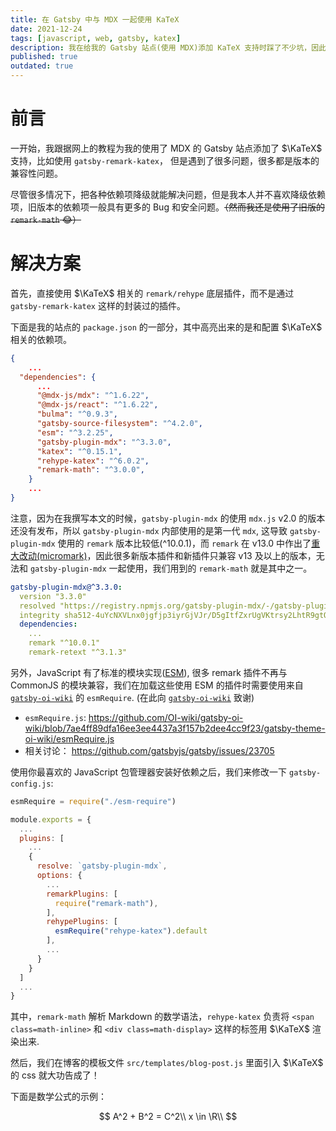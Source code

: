 ```yaml
---
title: 在 Gatsby 中与 MDX 一起使用 KaTeX
date: 2021-12-24
tags: [javascript, web, gatsby, katex]
description: 我在给我的 Gatsby 站点(使用 MDX)添加 KaTeX 支持时踩了不少坑，因此我写了这篇文章，来简述一下在 2021 年，如何在 Gatsby 中优雅的使用 KaTeX。
published: true
outdated: true
---
```


# 前言

一开始，我跟据网上的教程为我的使用了 MDX 的 Gatsby 站点添加了 $\KaTeX$ 支持，比如使用 `gatsby-remark-katex`， 但是遇到了很多问题，很多都是版本的兼容性问题。

尽管很多情况下，把各种依赖项降级就能解决问题，但是我本人并不喜欢降级依赖项，旧版本的依赖项一般具有更多的 Bug 和安全问题。~~（然而我还是使用了旧版的 `remark-math` :joy:）~~

# 解决方案

首先，直接使用 $\KaTeX$ 相关的 `remark/rehype` 底层插件，而不是通过 `gatsby-remark-katex` 这样的封装过的插件。

下面是我的站点的 `package.json` 的一部分，其中高亮出来的是和配置 $\KaTeX$ 相关的依赖项。

```json package.json focus=9:13
{
    ...
  "dependencies": {
      ...
      "@mdx-js/mdx": "^1.6.22",
      "@mdx-js/react": "^1.6.22",
      "bulma": "^0.9.3",
      "gatsby-source-filesystem": "^4.2.0",
      "esm": "^3.2.25",
      "gatsby-plugin-mdx": "^3.3.0",
      "katex": "^0.15.1",
      "rehype-katex": "^6.0.2",
      "remark-math": "^3.0.0",
    }
    ...
}
```

注意，因为在我撰写本文的时候，`gatsby-plugin-mdx` 的使用 `mdx.js` v2.0 的版本还没有发布，所以 `gatsby-plugin-mdx` 内部使用的是第一代 `mdx`, 这导致 `gatsby-plugin-mdx` 使用的 `remark` 版本比较低(^10.0.1)，而 `remark` 在 v13.0 中作出了[重大改动(micromark)](https://github.com/remarkjs/remark/releases/tag/13.0.0)，因此很多新版本插件和新插件只兼容 v13 及以上的版本，无法和 `gatsby-plugin-mdx` 一起使用，我们用到的 `remark-math` 就是其中之一。

```yaml yarn.lock focus=7
gatsby-plugin-mdx@^3.3.0:
  version "3.3.0"
  resolved "https://registry.npmjs.org/gatsby-plugin-mdx/-/gatsby-plugin-mdx-3.3.0.tgz#18b3f5d2eab02e5bdd8264560c850473ce772039"
  integrity sha512-4uYcNXVLnx0jgfjp3iyrGjVJr/D5gItfZxrUgVKtrsy2LhtR9gtQgLFZgGONnqDoPn+26kAlBsqTOORN3m88bQ==
  dependencies:
  	...
    remark "^10.0.1"
    remark-retext "^3.1.3"
```

另外，JavaScript 有了标准的模块实现([ESM](https://gist.github.com/sindresorhus/a39789f98801d908bbc7ff3ecc99d99c)), 很多 remark 插件不再与 CommonJS 的模块兼容，我们在加载这些使用 ESM 的插件时需要使用来自 [`gatsby-oi-wiki`](https://github.com/OI-wiki/gatsby-oi-wiki) 的 `esmRequire`. (在此向 [`gatsby-oi-wiki`](https://github.com/OI-wiki/gatsby-oi-wiki) 致谢)

- `esmRequire.js`: https://github.com/OI-wiki/gatsby-oi-wiki/blob/7ae4ff89dfa16ee3ee4437a3f157b2dee4cc9f23/gatsby-theme-oi-wiki/esmRequire.js
- 相关讨论： https://github.com/gatsbyjs/gatsby/issues/23705

使用你最喜欢的 JavaScript 包管理器安装好依赖之后，我们来修改一下 `gatsby-config.js`:

```javascript gatsby-config.js focus=11:16
esmRequire = require("./esm-require")

module.exports = {
  ...
  plugins: [
    ...
    {
      resolve: `gatsby-plugin-mdx`,
      options: {
        ...
        remarkPlugins: [
          require("remark-math"),
        ],
        rehypePlugins: [
          esmRequire("rehype-katex").default
        ],
        ...
      }
    }
  ]
  ...
}
```

其中，`remark-math` 解析 Markdown 的数学语法，`rehype-katex` 负责将 `<span class=math-inline>` 和 `<div class=math-display>` 这样的标签用 $\KaTeX$ 渲染出来.

然后，我们在博客的模板文件 `src/templates/blog-post.js` 里面引入 $\KaTeX$ 的 css 就大功告成了！

下面是数学公式的示例：

$$
A^2 + B^2 = C^2\\
x \in \R\\
$$
